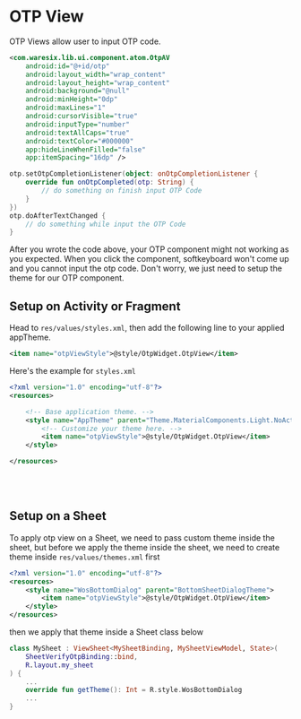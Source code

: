 

# OTP View
OTP Views allow user to input OTP code.

<div style={{backgroundColor: 'white',border: '1px solid #F4F6F8', borderRadius: 16, padding: 32, marginBottom: 24}}>
   <OtpViewImage />
</div>

```xml
<com.waresix.lib.ui.component.atom.OtpAV
	android:id="@+id/otp"
	android:layout_width="wrap_content"
	android:layout_height="wrap_content"
	android:background="@null"
	android:minHeight="0dp"
	android:maxLines="1"
	android:cursorVisible="true"
	android:inputType="number"
	android:textAllCaps="true"
	android:textColor="#000000"
	app:hideLineWhenFilled="false"
	app:itemSpacing="16dp" />
```

```kotlin
otp.setOtpCompletionListener(object: onOtpCompletionListener {
	override fun onOtpCompleted(otp: String) {
		// do something on finish input OTP Code
	}
})
otp.doAfterTextChanged {
	// do something while input the OTP Code
}
```

After you wrote the code above, your OTP component might not working as you expected. When you click the component, softkeyboard won't come up and you cannot input
the otp code. Don't worry, we just need to setup the theme for our OTP component.

## Setup on Activity or Fragment
Head to `res/values/styles.xml`, then add the following line to your applied appTheme.
```xml
<item name="otpViewStyle">@style/OtpWidget.OtpView</item>
```
Here's the example for `styles.xml`
```xml
<?xml version="1.0" encoding="utf-8"?>
<resources>

    <!-- Base application theme. -->
    <style name="AppTheme" parent="Theme.MaterialComponents.Light.NoActionBar">
        <!-- Customize your theme here. -->
        <item name="otpViewStyle">@style/OtpWidget.OtpView</item>
    </style>

</resources>
```

<br/><br/>

## Setup on a Sheet
To apply otp view on a Sheet, we need to pass custom theme inside the sheet, but before we apply the theme inside the sheet,
we need to create theme inside `res/values/themes.xml` first
```xml
<?xml version="1.0" encoding="utf-8"?>
<resources>
    <style name="WosBottomDialog" parent="BottomSheetDialogTheme">
        <item name="otpViewStyle">@style/OtpWidget.OtpView</item>
    </style>
</resources>
```

then we apply that theme inside a Sheet class below
```kotlin
class MySheet : ViewSheet<MySheetBinding, MySheetViewModel, State>(
    SheetVerifyOtpBinding::bind,
    R.layout.my_sheet
) {
	...
    override fun getTheme(): Int = R.style.WosBottomDialog
	...
}
```
